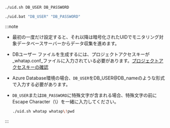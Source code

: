 <Tabs groupId='os'>

<TabItem value="linux" label="Linux" default>

```bash
./uid.sh DB_USER DB_PASSWORD
```

</TabItem>
<TabItem value="windows" label="Windows">

```bash
./uid.bat "DB_USER" "DB_PASSWORD"
```

</TabItem>
</Tabs>

:::note

-   最初の一度だけ設定すると、それ以降は暗号化されたUIDでモニタリング対象データベースサーバーからデータ収集を進めます。
-   DBユーザー ファイルを生成するには、プロジェクトアクセスキーが_whatap.conf_ファイルに入力されている必要があります。[プロジェクトアクセスキーの確認](#check-accesskey)
-   Azure Database環境の場合、`DB_USER`をDB_USER@DB_nameのような形式で入力する必要があります。
-   `DB_USER`または`DB_PASSWORD`に特殊文字が含まれる場合、特殊文字の前にEscape Character（\\）を一緒に入力してください。

    ```bash title='예시'
    ./uid.sh whatap whatap\!pwd
    ```

:::
